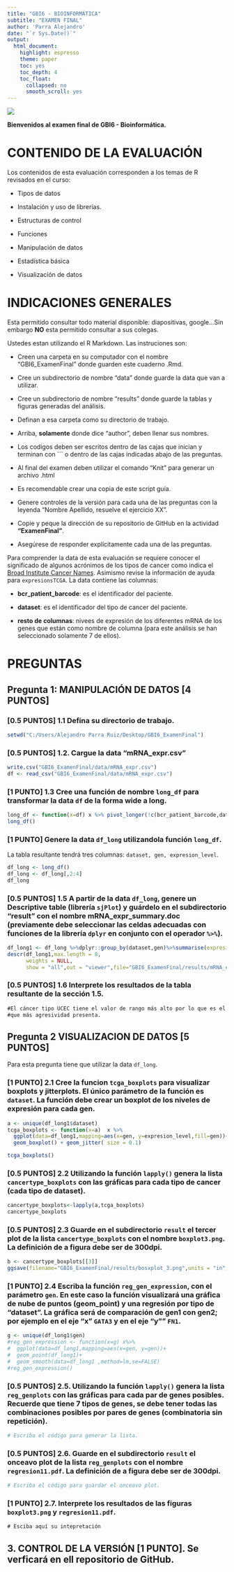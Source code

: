 ```yaml
---
title: "GBI6 - BIOINFORMÁTICA"
subtitle: "EXAMEN FINAL"
author: 'Parra Alejandro'
date: "`r Sys.Date()`"
output:
  html_document:
    highlight: espresso
    theme: paper
    toc: yes
    toc_depth: 4
    toc_float:
      collapsed: no
      smooth_scroll: yes
---
```


![](GBI6_ExamenFinal/ikiam.png)

**Bienvenidos al examen final de GBI6 - Bioinformática.**

# CONTENIDO DE LA EVALUACIÓN

Los contenidos de esta evaluación corresponden a los temas de R revisados en el curso:

-   Tipos de datos

-   Instalación y uso de librerías. 

-   Estructuras de control

-   Funciones

-   Manipulación de datos

-   Estadística básica

-   Visualización de datos

# INDICACIONES GENERALES

Esta permitido consultar todo material disponible: diapositivas, google...Sin embargo **NO** esta permitido consultar a sus colegas.

Ustedes estan utilizando el R Markdown. Las instruciones son:

-   Creen una carpeta en su computador con el nombre "GBI6_ExamenFinal" donde guarden este cuaderno .Rmd. 

- Cree un subdirectorio de nombre "data" donde guarde la data que van a utilizar.

- Cree un subdirectorio de nombre "results" donde guarde la tablas y figuras generadas del análisis.

-   Definan a esa carpeta como su directorio de trabajo.

-   Arriba, **solamente** donde dice "author", deben llenar sus nombres.

-   Los codigos deben ser escritos dentro de las cajas que inician y terminan con \`\`\` o dentro de las cajas indicadas abajo de las preguntas.

-   Al final del examen deben utilizar el comando "Knit" para generar un archivo .html

-   Es recomendable crear una copia de este script guía.

-   Genere controles de la versión para cada una de las preguntas con la leyenda "Nombre Apellido, resuelve el ejercicio XX". 

- Copie y peque la dirección de su repositorio de GitHub en la actividad **"ExamenFinal"**.

-   Asegúrese de responder explícitamente cada una de las preguntas.

Para comprender la data de esta evaluación se requiere conocer el significado de algunos acrónimos de los tipos de cancer como indica el [Broad Institute Cancer Names](https://gdac.broadinstitute.org/). Asimismo revise la información de ayuda para ```expresionsTCGA```. La data contiene las columnas: 

- **bcr_patient_barcode**: es el identificador del paciente. 

- **dataset**: es el identificador del tipo de cancer del paciente. 

- **resto de columnas**: nivees de expresión de los diferentes mRNA de los genes que están como nombre de columna (para este análisis se han seleccionado solamente 7 de ellos). 

# PREGUNTAS
## **Pregunta 1: MANIPULACIÓN DE DATOS [4 PUNTOS]**

### [0.5 PUNTOS] 1.1 Defina su directorio de trabajo. 
```r
setwd("C:/Users/Alejandro Parra Ruiz/Desktop/GBI6_ExamenFinal")
```

### [0.5 PUNTOS] 1.2. Cargue la data "mRNA_expr.csv"
```r
write.csv("GBI6_ExamenFinal/data/mRNA_expr.csv")
df <- read_csv("GBI6_ExamenFinal/data/mRNA_expr.csv")

```

### [1 PUNTO] 1.3 Cree una función de nombre ```long_df``` para transformar la data ```df``` de la forma wide a long.

```r

long_df <- function(x=df) x %>% pivot_longer(!c(bcr_patient_barcode,dataset), names_to = "gen", values_to = "expresion_level")
long_df()

```


### [1 PUNTO] Genere la data ```df_long``` utilizandola función ```long_df```. 
La tabla resultante tendrá tres columnas: ```dataset, gen, expresion_level```.  
```r
df_long <- long_df()
df_long <- df_long[,2:4]
df_long
```

### [0.5 PUNTOS] 1.5 A partir de la data ```df_long```, genere un **Descriptive table** (librería ```sjPlot```) y guárdelo en el subdirectorio "result"  con el nombre **mRNA_expr_summary.doc** (previamente debe seleccionar las celdas adecuadas con funciones de la librería ```dplyr``` en conjunto con el operador ```%>%```). 
```r
df_long1 <- df_long %>%dplyr::group_by(dataset,gen)%>%summarise(expresion_level=mean(expresion_level))
descr(df_long1,max.length = 8,
      weights = NULL,
      show = "all",out = "viewer",file="GBI6_ExamenFinal/results/mRNA_expr_summary.doc")

```

### [0.5 PUNTOS] 1.6 Interprete los resultados de la tabla resultante de la sección 1.5. 


```tex
#El cáncer tipo UCEC tiene el valor de rango más alto por lo que es el 
#que más agresividad presenta.

```



## **Pregunta 2 VISUALIZACION DE DATOS  [5 PUNTOS]**

Para esta pregunta tiene que utilizar la data ```df_long```. 

### [1 PUNTO] 2.1 Cree la funcion ```tcga_boxplots``` para visualizar boxplots y jitterplots. El único parámetro de la función es ```dataset```. La función debe crear un boxplot de los niveles de expresión para cada gen.

```r
a <- unique(df_long1$dataset)
tcga_boxplots <- function(x=a)  x %>% 
  ggplot(data=df_long1,mapping=aes(x=gen, y=expresion_level,fill=gen))+
  geom_boxplot() + geom_jitter( size = 0.1)

tcga_boxplots()


```

### [0.5 PUNTOS] 2.2 Utilizando la función ```lapply()``` genera la lista ```cancertype_boxplots``` con las gráficas para cada tipo de cancer (cada tipo de dataset). 
```r
cancertype_boxplots<-lapply(a,tcga_boxplots) 
cancertype_boxplots

```

### [0.5 PUNTOS] 2.3 Guarde en el subdirectorio ```result``` el tercer plot de la lista ```cancertype_boxplots``` con el nombre ```boxplot3.png```. La definición de a figura debe ser de 300dpi. 
```r
 
b <- cancertype_boxplots[[3]]
ggsave(filename="GBI6_ExamenFinal/results/bosxplot_3.png",units = "in", dpi=300, limitsize=TRUE)
```


### [1 PUNTO] 2.4 Escriba la función ```reg_gen_expression```, con el parámetro ```gen```. En este caso la función visualizará una gráfica de nube de puntos (geom_point) y una regresión por tipo de "dataset". La gráfica será de comparación de gen1 con gen2; por ejemplo en el eje "x" ```GATA3``` y en el eje "y"" ```FN1```.  

```r
g <- unique(df_long1$gen)
#reg_gen_expression <- function(x=g) x%>%
#  ggplot(data=df_long1,mapping=aes(x=gen, y=gen))+
#  geom_point(df_long1)+
#  geom_smooth(data=df_long1 ,method=lm,se=FALSE)
#reg_gen_expression()

```


### [0.5 PUNTOS] 2.5. Utilizando la función ```lapply()``` genera la lista ```reg_genplots``` con las gráficas para cada par de genes posibles. Recuerde que tiene 7 tipos de genes, se debe tener todas las combinaciones posibles por pares de genes (combinatoria sin repetición).
```r
# Escriba el código para generar la lista. 

```


### [0.5 PUNTOS] 2.6. Guarde en el subdirectorio ```result``` el onceavo plot de la lista ```reg_genplots``` con el nombre ```regresion11.pdf```. La definición de a figura debe ser de 300dpi. 
```r
# Escriba el código para guardar el onceavo plot. 

```


### [1 PUNTO] 2.7. Interprete los resultados de las figuras ```boxplot3.png``` y ```regresion11.pdf```.

```tex
# Esciba aquí su intepretación

```

## 3. CONTROL DE LA VERSIÓN [1 PUNTO]. Se verficará en ell repositorio de GitHub. 

